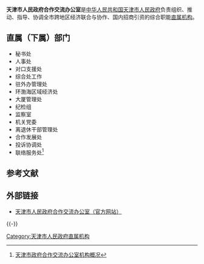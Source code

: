 {{Infobox PRCG
|机构名称=天津市人民政府合作交流办公室
|标志1=Red star.svg
|标志1说明=[[s:国务院关于国家行政机关和企业事业单位社会团体印章管理的规定|1999年规定]]：[[印章|印章]][[直径|直径]]?厘米，中央刊[[五角星|五角星]]，由[[天津市人民政府|天津市人民政府]]制发。
|职位1=主任
|人员1=[[张庆恩|张庆恩]]
|职位2=副主任
|人员2=王　东{{wrap}}张雷光{{wrap}}张连祥
|人数2=3
|成立时间=
|上级机构=[[天津市人民政府|天津市人民政府]]
|机构类型=[[天津市人民政府直属机构|天津市人民政府直属机构]]
|行政级别=副地厅级
|地址1=[[天津市|天津市]][[和平区_(天津市)|和平区]][[南京路_(天津)|南京路]]305号天津经济联合大厦
|网站=www.hzjl.tj.gov.cn
|网址=http://hzjl.tj.gov.cn/
}}

'''天津市人民政府合作交流办公室'''是[[中华人民共和国|中华人民共和国]][[天津市人民政府|天津市人民政府]]负责组织、推动、指导、协调全市跨地区经济联合与协作、国内招商引资的综合职能[[天津市人民政府直属机构|直属机构]]。

==直属（下属）部门==
*秘书处
*人事处
*对口支援处
*综合处工作
*驻外办管理处
*环渤海区域经济处
*大厦管理处
*纪检组
*监察室
*机关党委
*离退休干部管理处
*合作发展处
*投诉协调处
*联络服务处<ref>[http://www.jjhz-tj.gov.cn/jxb_ld/ldxinxi.jsp 天津市政府合作交流办公室机构概况]{{dead link|date=2017年12月 |bot=InternetArchiveBot |fix-attempted=yes }}</ref>

==参考文献==
{{Reflist}}

==外部链接==
*[http://hzjl.tj.gov.cn/ 天津市人民政府合作交流办公室（官方网站）] {{Wayback|url=http://hzjl.tj.gov.cn/ |date=20201230203721 }}

{{-}}
{{天津市人民政府}}

[[Category:天津市人民政府直属机构|Category:天津市人民政府直属机构]]